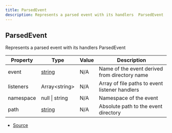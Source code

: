 ```yaml
---
title: ParsedEvent
description: Represents a parsed event with its handlers  ParsedEvent
---
```


## ParsedEvent

Represents a parsed event with its handlers
 ParsedEvent

| Property | Type | Value | Description |
| ----------- | ----------- | ----------- | ----------- |
| event | [string](https://developer.mozilla.org/en-US/docs/Web/JavaScript/Reference/Global_Objects/String) | N/A | Name of the event derived from directory name |
| listeners | Array\<string> | N/A | Array of file paths to event listener handlers |
| namespace | null \| string | N/A | Namespace of the event |
| path | [string](https://developer.mozilla.org/en-US/docs/Web/JavaScript/Reference/Global_Objects/String) | N/A | Absolute path to the event directory |


- [Source](https://github.com/underctrl-io/commandkit/blob/83ef44f10b86e30835e8636786e5222cac412af9/packages/commandkit/src/app/router/EventsRouter.ts#L19)